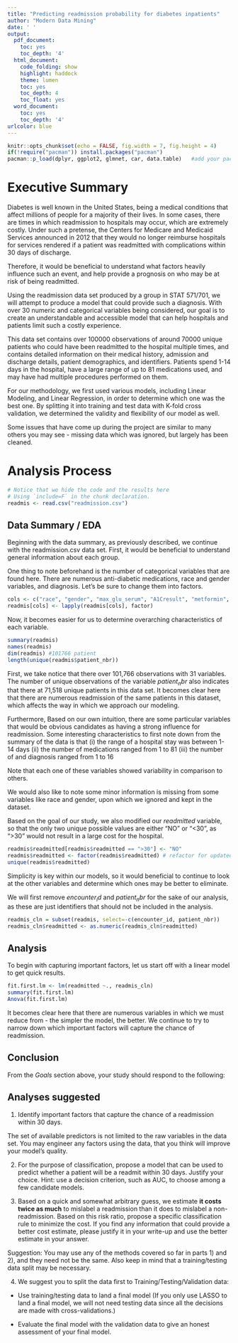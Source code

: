 ```yaml
---
title: "Predicting readmission probability for diabetes inpatients"
author: "Modern Data Mining"
date: ' '
output:
  pdf_document:
    toc: yes
    toc_depth: '4'
  html_document:
    code_folding: show
    highlight: haddock
    theme: lumen
    toc: yes
    toc_depth: 4
    toc_float: yes
  word_document:
    toc: yes
    toc_depth: '4'
urlcolor: blue
---
```


```r
knitr::opts_chunk$set(echo = FALSE, fig.width = 7, fig.height = 4)
if(!require("pacman")) install.packages("pacman")
pacman::p_load(dplyr, ggplot2, glmnet, car, data.table)   #add your packages here
```




# Executive Summary

Diabetes is well known in the United States, being a medical conditions that affect millions of people for a majority of their lives. In some cases, there are times in which readmission to hospitals may occur, which are extremely costly. Under such a pretense, the Centers for Medicare and Medicaid Services announced in 2012 that they would no longer reimburse hospitals for services rendered if a patient was readmitted with complications within 30 days of discharge.

Therefore, it would be beneficial to understand what factors heavily influence such an event, and help provide a prognosis on who may be at risk of being readmitted.

Using the readmission data set produced by a group in STAT 571/701, we will attempt to produce a model that could provide such a diagnosis. With over 30 numeric and categorical variables being considered, our goal is to create an understandable and accessible model that can help hospitals and patients limit such a costly experience.

This data set contains over 100000 observations of around 70000 unique patients who could have been readmitted to the hospital multiple times, and contains detailed information on their medical history, admission and discharge details, patient demographics, and identifiers. Patients spend 1-14 days in the hospital, have a large range of up to 81 medications used, and may have had multiple procedures performed on them.


For our methodology, we first used various models, including Linear Modeling, and Linear Regression, in order to determine which one was the best one. By splitting it into training and test data with K-fold cross validation, we determined the validity and flexibility of our model as well.

Some issues that have come up during the project are similar to many others you may see - missing data which was ignored, but largely has been cleaned.


# Analysis Process

```r
# Notice that we hide the code and the results here
# Using `include=F` in the chunk declaration. 
readmis <- read.csv("readmission.csv")
```
## Data Summary / EDA
Beginning with the data summary, as previously described, we continue with the readmission.csv data set. First, it would be beneficial to understand general information about each group.

One thing to note beforehand is the number of categorical variables that are found here. There are numerous anti-diabetic medications, race and gender variables, and diagnosis. Let's be sure to change them into factors.
```r
cols <- c("race", "gender", "max_glu_serum", "A1Cresult", "metformin", "glimepiride", "glipizide", "glyburide", "pioglitazone", "rosiglitazone", "insulin", "change", "diabetesMed", "adm_src_mod", "adm_typ_mod", "age_mod", "diag1_mod", "diag2_mod", "diag3_mod", "readmitted", "disch_disp_modified")
readmis[cols] <- lapply(readmis[cols], factor)
```
Now, it becomes easier for us to determine overarching characteristics of each variable.
```r
summary(readmis)
names(readmis)
dim(readmis) #101766 patient
length(unique(readmis$patient_nbr))
```


First, we take notice that there over 101,766 observations with 31 variables. The number of unique observations of the variable $patient_nbr$ also indicates that there at 71,518 unique patients in this data set. It becomes clear here that there are numerous readmission of the same patients in this dataset, which affects the way in which we approach our modeling.

Furthermore, 
Based on our own intuition, there are some particular variables that would be obvious candidates as having a strong influence for readmission. Some interesting characteristics to first note down from the summary of the data is that 
(i) the range of a hospital stay was between 1-14 days
(ii) the number of medications ranged from 1 to 81
(iii) the number of and diagnosis ranged from 1 to 16

Note that each one of these variables showed variability in comparison to others. 

We would also like to note some minor information is missing from 
some variables like race and gender, upon which we ignored and kept in the dataset.

Based on the goal of our study, we also modified our $readmitted$ variable, so that the only two unique possible values are either "NO" or "<30", as ">30" would not result in a large cost for the hospital.

```r
readmis$readmitted[readmis$readmitted == ">30"] <- "NO"
readmis$readmitted <- factor(readmis$readmitted) # refactor for updated levels
unique(readmis$readmitted)
```

Simplicity is key within our models, so it would beneficial to continue to look at the other variables and determine which ones may be better to eliminate.

We will first remove $encounter_id$ and $patient_nbr$ for the sake of our analysis, as these are just identifiers that should not be included in the analysis.

```r
readmis_cln = subset(readmis, select=-c(encounter_id, patient_nbr))
readmis_cln$readmitted <- as.numeric(readmis_cln$readmitted)
```

## Analysis
To begin with capturing important factors, let us start off with a linear model to get quick results.

```r
fit.first.lm <- lm(readmitted ~., readmis_cln)
summary(fit.first.lm)
Anova(fit.first.lm)
```

It becomes clear here that there are numerous variables in which we must reduce from - the simpler the model, the better. We continue to try to narrow down which important factors will capture the chance of readmission.

## Conclusion

From the *Goals* section above, your study should respond to the following:

## Analyses suggested

1) Identify important factors that capture the chance of a readmission within 30 days. 

The set of available predictors is not limited to the raw variables in the data set. You may engineer any factors using the data, that you think will improve your model's quality.

2) For the purpose of classification, propose a model that can be used to predict whether a patient will be a readmit within 30 days. Justify your choice. Hint: use a decision criterion, such as AUC, to choose among a few candidate models.

3) Based on a quick and somewhat arbitrary guess, we estimate **it costs twice as much** to mislabel a readmission than it does to mislabel a non-readmission. Based on this risk ratio, propose a specific classification rule to minimize the cost. If you find any information that could provide a better cost estimate, please justify it in your write-up and use the better estimate in your answer.

Suggestion: You may use any of the methods covered so far in parts 1) and 2), and they need not be the same. Also keep in mind that a training/testing data split may be necessary. 

4) We suggest you to split the data first to Training/Testing/Validation data:

- Use training/testing data to land a final model (If you only use LASSO to land a final model, we will not need testing data since all the decisions are made with cross-validations.)

- Evaluate the final model with the validation data to give an honest assessment of your final model. 
